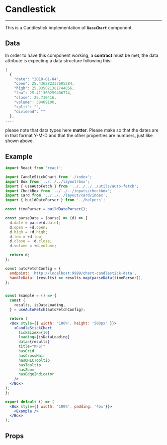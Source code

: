 
<Meta title="components/Financial/Charts" component={Candlestick} />

# Candlestick
<hr />

This is a Candlestick implementation of **`BaseChart`** component.

<Story name="Candlestick">
  <CandlestickTemplate />
</Story>

## Data
In order to have this component working, a **contract** must be met, the data attribute
is expecting a data structure following this:

```jsx
[
  {
    "date": "2010-01-04",
    "open": 25.436282332605284,
    "high": 25.835021381744056,
    "low": 25.411360259406774,
    "close": 25.710416,
    "volume": 38409100,
    "split": "",
    "dividend": ""
  },
....
```

please note that data types here **matter**. Please make so that the dates are in that format
Y-M-D and that the other properties are numbers, just like shown above.


## Example
```jsx
import React from 'react';

import CandleStickChart from './index';
import Box from '../../../layout/box';
import { useAutoFetch } from '../../../../utils/auto-fetch';
import CheckBox from '../../../inputs/checkbox';
import Card from '../../../layout/card/index';
import { buildDateParser } from '../helpers';

const timeParser = buildDateParser();

const parseData = (parse) => (d) => {
  d.date = parse(d.date);
  d.open = +d.open;
  d.high = +d.high;
  d.low = +d.low;
  d.close = +d.close;
  d.volume = +d.volume;

  return d;
};

const autoFetchConfig = {
  endpoint: 'http://localhost:9999/chart-candlestick-data',
  handleData: (results) => results.map(parseData(timeParser)),
};


const Example = () => {
  const {
    results, isDataLoading,
  } = useAutoFetch(autoFetchConfig);

  return (
  <Box style={{ width: '100%', height: '500px' }}>
    <CandleStickChart
      tickSizeX={10}
      loading={isDataLoading}
      data={results}
      title="MFST"
      hasGrid
      hasCrossHair
      hasOHLCTooltip
      hasTooltip
      hasZoom
      hasEdgeIndicator
    />
  </Box>
);
};

export default () => (
  <Box style={{ width: '100%', padding: '4px'}}>
    <Example />
  </Box>
);
```

## Props
<Props of={Candlestick} />
